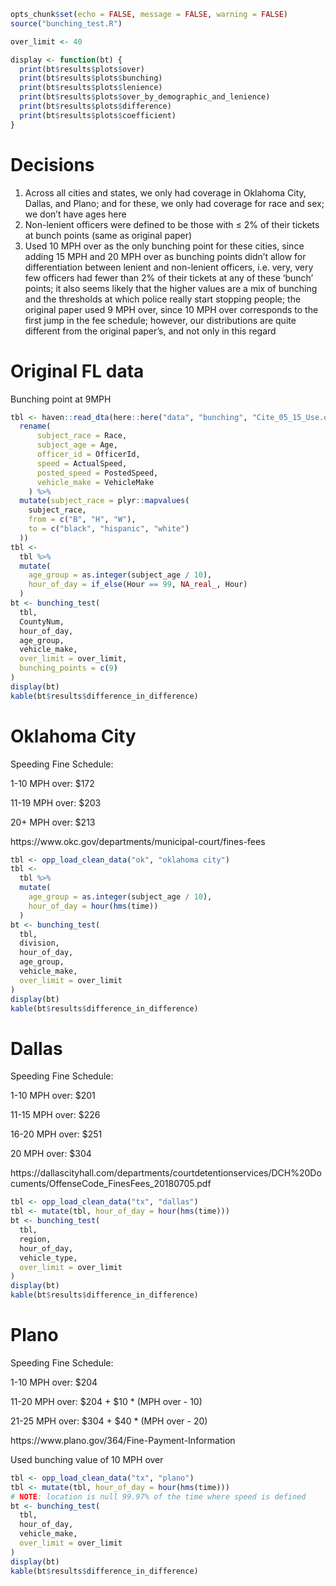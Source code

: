 ```r
opts_chunk$set(echo = FALSE, message = FALSE, warning = FALSE)
source("bunching_test.R")

over_limit <- 40

display <- function(bt) {
  print(bt$results$plots$over)
  print(bt$results$plots$bunching)
  print(bt$results$plots$lenience)
  print(bt$results$plots$over_by_demographic_and_lenience)
  print(bt$results$plots$difference)
  print(bt$results$plots$coefficient)
}
```

# Decisions

1. Across all cities and states, we only had coverage in Oklahoma City, Dallas,
and Plano; and for these, we only had coverage for race and sex; we don't have
ages here
2. Non-lenient officers were defined to be those with $\le$ 2% of their
tickets at bunch points (same as original paper)
3. Used 10 MPH over as the only bunching point for these cities, since adding
15 MPH and 20 MPH over as bunching points didn't allow for differentiation
between lenient and non-lenient officers, i.e. very, very few officers had
fewer than 2% of their tickets at any of these 'bunch' points; it also seems
likely that the higher values are a mix of bunching and the thresholds at which
police really start stopping people; the original paper used 9 MPH over, since
10 MPH over corresponds to the first jump in the fee schedule; however, our
distributions are quite different from the original paper's, and not only in
this regard

\newpage

# Original FL data

Bunching point at 9MPH

```r
tbl <- haven::read_dta(here::here("data", "bunching", "Cite_05_15_Use.dta")) %>% 
  rename(
      subject_race = Race,
      subject_age = Age,
      officer_id = OfficerId, 
      speed = ActualSpeed, 
      posted_speed = PostedSpeed,
      vehicle_make = VehicleMake
    ) %>% 
  mutate(subject_race = plyr::mapvalues(
    subject_race, 
    from = c("B", "H", "W"), 
    to = c("black", "hispanic", "white")
  ))
tbl <-
  tbl %>%
  mutate(
    age_group = as.integer(subject_age / 10),
    hour_of_day = if_else(Hour == 99, NA_real_, Hour)
  )
bt <- bunching_test(
  tbl,
  CountyNum,
  hour_of_day,
  age_group,
  vehicle_make,
  over_limit = over_limit,
  bunching_points = c(9)
)
display(bt)
kable(bt$results$difference_in_difference)
```


\newpage

# Oklahoma City

Speeding Fine Schedule: 

1-10 MPH over: \$172 

11-19 MPH over: \$203 

20+ MPH over: \$213 

https://www.okc.gov/departments/municipal-court/fines-fees 

```r
tbl <- opp_load_clean_data("ok", "oklahoma city")
tbl <-
  tbl %>%
  mutate(
    age_group = as.integer(subject_age / 10),
    hour_of_day = hour(hms(time))
  )
bt <- bunching_test(
  tbl,
  division,
  hour_of_day,
  age_group,
  vehicle_make,
  over_limit = over_limit
)
display(bt)
kable(bt$results$difference_in_difference)
```

\newpage

# Dallas

Speeding Fine Schedule: 

1-10 MPH over: \$201 

11-15 MPH over: \$226 

16-20 MPH over: \$251 

20 MPH over: \$304 

https://dallascityhall.com/departments/courtdetentionservices/DCH%20Documents/OffenseCode_FinesFees_20180705.pdf 

```r
tbl <- opp_load_clean_data("tx", "dallas")
tbl <- mutate(tbl, hour_of_day = hour(hms(time)))
bt <- bunching_test(
  tbl,
  region,
  hour_of_day,
  vehicle_type,
  over_limit = over_limit
)
display(bt)
kable(bt$results$difference_in_difference)
```

\newpage

# Plano

Speeding Fine Schedule: 

1-10 MPH over: \$204 

11-20 MPH over: \$204 + \$10 * (MPH over - 10) 

21-25 MPH over: \$304 + \$40 * (MPH over - 20) 

https://www.plano.gov/364/Fine-Payment-Information 

Used bunching value of 10 MPH over 

```r
tbl <- opp_load_clean_data("tx", "plano")
tbl <- mutate(tbl, hour_of_day = hour(hms(time)))
# NOTE: location is null 99.97% of the time where speed is defined
bt <- bunching_test(
  tbl,
  hour_of_day,
  vehicle_make,
  over_limit = over_limit
)
display(bt)
kable(bt$results$difference_in_difference)
```
